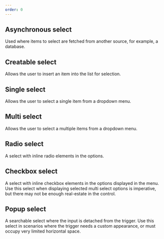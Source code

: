 ```yaml
---
order: 0
---
```



## Asynchronous select

Used where items to select are fetched from another source, for example, a database.

<Example Component={AsyncSelectWithCallback} componentName="@atlaskit/select" />

## Creatable select

Allows the user to insert an item into the list for selection.

<Example Component={CreatableSelect} componentName="@atlaskit/select" />

## Single select

Allows the user to select a single item from a dropdown menu.

<Example Component={SingleSelect} componentName="@atlaskit/select" />

## Multi select

Allows the user to select a multiple items from a dropdown menu.

<Example Component={MultiSelect} componentName="@atlaskit/select" />

## Radio select

A select with inline radio elements in the options.

<Example Component={RadioSelect} componentName="@atlaskit/select" />

## Checkbox select

A select with inline checkbox elements in the options displayed in the menu.
Use this select when displaying selected multi select options is imperative, but there may not be enough real-estate in the control.

<Example Component={CheckboxSelect} componentName="@atlaskit/select" />

## Popup select

A searchable select where the input is detached from the trigger. Use this select in scenarios where the trigger needs a custom appearance, or must occupy very limited horizontal space.

<Example Component={PopupSelect} componentName="@atlaskit/select" />
